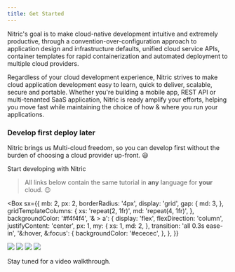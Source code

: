 ```yaml
---
title: Get Started
---
```


Nitric's goal is to make cloud-native development intuitive and extremely productive, through a convention-over-configuration approach to application design and infrastructure defaults, unified cloud service APIs, container templates for rapid containerization and automated deployment to multiple cloud providers.

Regardless of your cloud development experience, Nitric strives to make cloud application development easy to learn, quick to deliver, scalable, secure and portable. Whether you're building a mobile app, REST API or multi-tenanted SaaS application, Nitric is ready amplify your efforts, helping you move fast while maintaining the choice of how & where you run your applications.

### Develop first deploy later

Nitric brings us Multi-cloud freedom, so you can develop first without the burden of choosing a cloud provider up-front. 😃

<Box textAlign="center" my={4}>
  <LinkButton variant="contained" href="/docs/getting-started/multi-cloud">
    Start developing with Nitric
  </LinkButton>
</Box>

> All links below contain the same tutorial in **any** language for **your** cloud. 😉

<Box
  sx={{
    mb: 2,
    px: 2,
    borderRadius: '4px',
    display: 'grid',
    gap: {
      md: 3,
    },
    gridTemplateColumns: {
      xs: 'repeat(2, 1fr)',
      md: 'repeat(4, 1fr)',
    },
    backgroundColor: '#f4f4f4',
    '& > a': {
      display: 'flex',
      flexDirection: 'column',
      justifyContent: 'center',
      px: 1,
      my: {
        xs: 1,
        md: 2,
      },
      transition: 'all 0.3s ease-in',
      '&:hover, &:focus': {
        backgroundColor: '#ececec',
      },
    },
  }}
>
  <Link href="/docs/getting-started/multi-cloud">
    <img src="/img/logos/aws.svg" noMargin priority height={50} />
  </Link>
  <Link href="/docs/getting-started/multi-cloud">
    <img src="/img/logos/gcp.svg" noMargin priority height={150} />
  </Link>
  <Link href="/docs/getting-started/multi-cloud">
    <img src="/img/logos/azure.svg" noMargin priority height={40} />
  </Link>
  <Link href="/docs/getting-started/multi-cloud">
    <img src="/img/logos/digital-ocean.svg" noMargin priority height={100} />
  </Link>
</Box>

Stay tuned for a video walkthrough.

